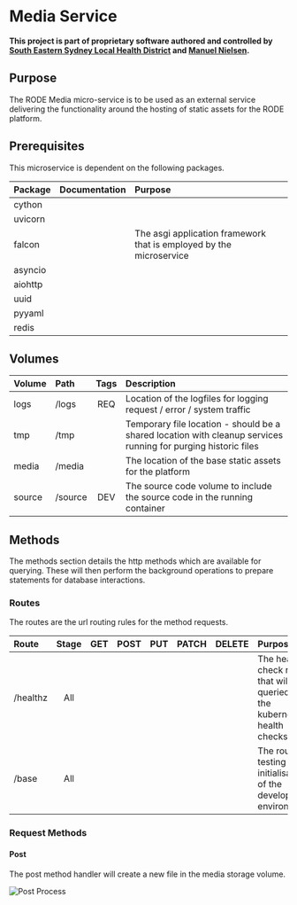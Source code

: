 # Media Service

**This project is part of proprietary software authored and controlled by [South Eastern Sydney Local Health District](https://www.seslhd.health.nsw.gov.au/services-clinics/directory/research) and [Manuel Nielsen](mailto:Manuel.Nielsen@health.nsw.gov.au).**

## Purpose

The RODE Media micro-service is to be used as an external service delivering the functionality around the hosting of static assets for the RODE platform.

## Prerequisites

This microservice is dependent on the following packages.

| Package | Documentation | Purpose                                                             |
| :------ | :-----------: | :------------------------------------------------------------------ |
| cython  |               |                                                                     |
| uvicorn |               |                                                                     |
| falcon  |               | The asgi application framework that is employed by the microservice |
| asyncio |               |
| aiohttp |               |
| uuid    |               |
| pyyaml  |               |
| redis   |               |

## Volumes

| Volume | Path    | Tags | Description                                                                                                    |
| :----- | :------ | :--: | :------------------------------------------------------------------------------------------------------------- |
| logs   | /logs   | REQ  | Location of the logfiles for logging request / error / system traffic                                          |
| tmp    | /tmp    |      | Temporary file location - should be a shared location with cleanup services running for purging historic files |
| media  | /media  |      | The location of the base static assets for the platform                                                        |
| source | /source | DEV  | The source code volume to include the source code in the running container                                     |

## Methods

The methods section details the http methods which are available for querying. These will then perform the background operations to prepare statements for database interactions.

### Routes

The routes are the url routing rules for the method requests.

| Route    | Stage | GET | POST | PUT | PATCH | DELETE | Purpose                                                                      |
| :------- | :---: | :-: | :--: | :-: | :---: | :----: | :--------------------------------------------------------------------------- |
| /healthz |  All  |     |      |     |       |        | The health check route that will be queried by the kubernetes health checks. |
| /base    |  All  |     |      |     |       |        | The route for testing the initialisation of the development environment.     |

### Request Methods

#### Post

The post method handler will create a new file in the media storage volume.

![Post Process](https://lucid.app/publicSegments/view/a304cacc-b658-451f-9a75-0125019f84d9/image.png)
